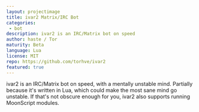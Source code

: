 ```yaml
---
layout: projectimage
title: ivar2 Matrix/IRC Bot
categories: 
 - bot
description: ivar2 is an IRC/Matrix bot on speed
author: haste / Tor
maturity: Beta
language: Lua
license: MIT
repo: https://github.com/torhve/ivar2
featured: true
---
```


ivar2 is an IRC/Matrix bot on speed, with a mentally unstable mind. Partially because it's written in Lua, which could make the most sane mind go unstable. If that's not obscure enough for you, ivar2 also supports running MoonScript modules.
